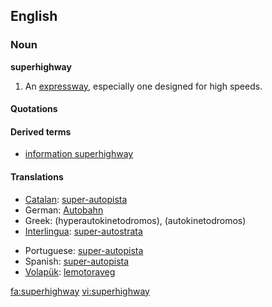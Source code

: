 ==English==

===Noun===
'''superhighway'''

# An [[expressway]], especially one designed for high speeds.

====Quotations====
{{seeCites}}

====Derived terms====
*[[information superhighway]]

====Translations====
{{top}}
*[[Catalan]]: [[super-autopista]]
*German: [[Autobahn]]
*Greek: (hyperautokinetodromos), (autokinetodromos)
*[[Interlingua]]: [[super-autostrata]]
{{mid}}
*Portuguese: [[super-autopista]]
*Spanish: [[super-autopista]]
*[[Volapük]]: [[lemotoraveg]]
{{bottom}}

[[fa:superhighway]]
[[vi:superhighway]]